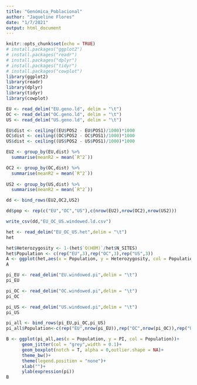 ```yaml
---
title: "Genómica_Poblacional"
author: "Jaqueline Flores"
date: "1/7/2021"
output: html_document
---
```


```r
knitr::opts_chunk$set(echo = TRUE)
# install.packages("ggplot2")
# install.packages("readr")
# install.packages("dplyr")
# install.packages("tidyr")
# install.packages("cowplot")
library(ggplot2)
library(readr)
library(dplyr)
library(tidyr)
library(cowplot)
```

```r
EU <- read_delim("EU.geno.ld", delim = "\t")
OC <- read_delim("OC.geno.ld", delim = "\t")
US <- read_delim("US.geno.ld", delim = "\t")

EU$dist <- ceiling((EU$POS2 - EU$POS1)/1000)*1000
OC$dist <- ceiling((OC$POS2 - OC$POS1)/1000)*1000
US$dist <- ceiling((US$POS2 - US$POS1)/1000)*1000

EU2 <- group_by(EU,dist) %>%
  summarise(meanR2 = mean(`R^2`))

OC2 <- group_by(OC,dist) %>%
  summarise(meanR2 = mean(`R^2`))
  
US2 <- group_by(US,dist) %>%
  summarise(meanR2 = mean(`R^2`))  

dd <- bind_rows(EU2,OC2,US2)

dd$pop <- rep(c("EU","OC","US"),c(nrow(EU2),nrow(OC2),nrow(US2))) 

write_csv(dd,"EU_OC_US.windowed.ld.csv")
```

```r
het <- read_delim("EU_OC_US.het",delim = "\t")
het
```

```r
het$Heterozygosity <- 1-(het$`O(HOM)`/het$N_SITES) 
het$Population <- c(rep("EU",3),rep("OC",3),rep("US",3))
A <- ggplot(het,aes(x = Population, y = Heterozygosity, col = Population)) + geom_point()+ theme_bw() + theme(legend.position = "none") + xlab("")
A
```

```r
pi_EU <- read_delim("EU.windowed.pi",delim = "\t")
pi_EU
```

```r
pi_OC <- read_delim("OC.windowed.pi",delim = "\t")
pi_OC
```

```r
pi_US <- read_delim("US.windowed.pi",delim = "\t")
pi_US
```

```r
pi_all <- bind_rows(pi_EU,pi_OC,pi_US)
pi_all$Population<-c(rep("EU",nrow(pi_EU)),rep("OC",nrow(pi_OC)),rep("US",nrow(pi_US)))

B <- ggplot(pi_all,aes(x = Population, y = PI, col = Population))+
      geom_jitter(col = "grey",width = 0.1)+ 
      geom_boxplot(notch = T, alpha = 0,outlier.shape = NA)+ 
      theme_bw()+
      theme(legend.position = "none")+
      xlab("")+
      ylab(expression(pi))
B
```

